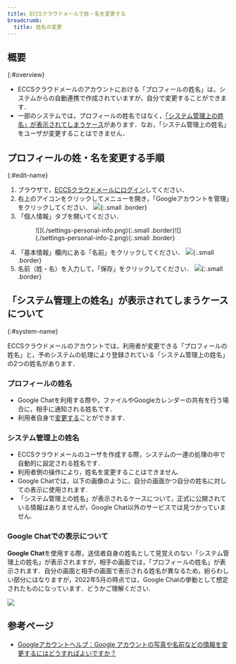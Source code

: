 ```yaml
---
title: ECCSクラウドメールで姓・名を変更する
breadcrumb:
  title: 姓名の変更
---
```


## 概要
{:#overview}

- ECCSクラウドメールのアカウントにおける「プロフィールの姓名」は，システムからの自動連携で作成されていますが，自分で変更することができます．
- 一部のシステムでは，プロフィールの姓名ではなく，[「システム管理上の姓名」が表示されてしまうケース](#system-name)があります．なお，「システム管理上の姓名」をユーザが変更することはできません．

## プロフィールの姓・名を変更する手順
{:#edit-name}

1. ブラウザで，[ECCSクラウドメールにログイン](/google/#login)してください．
2. 右上のアイコンをクリックしてメニューを開き，「Googleアカウントを管理」をクリックしてください．
   ![](./open-setting.png){:.small .border}
3. 「個人情報」タブを開いてください．
   <figure class="gallery">![](./settings-personal-info.png){:.small .border}![](./settings-personal-info-2.png){:.small .border}</figure>
4. 「基本情報」欄内にある「名前」をクリックしてください．
   ![](./settings-profile.png){:.small .border}
5. 名前（姓・名）を入力して，「保存」をクリックしてください．
   ![](./input-name.png){:.small .border}

## 「システム管理上の姓名」が表示されてしまうケースについて
{:#system-name}

ECCSクラウドメールのアカウントでは，利用者が変更できる「プロフィールの姓名」と，予めシステムの処理により登録されている「システム管理上の姓名」の2つの姓名があります．

### プロフィールの姓名

- Google Chatを利用する際や，ファイルやGoogleカレンダーの共有を行う場合に，相手に通知される姓名です．
- 利用者自身で[変更する](#edit-name)ことができます．

### システム管理上の姓名

- ECCSクラウドメールのユーザを作成する際，システムの一連の処理の中で自動的に設定される姓名です.
- 利用者側の操作により，姓名を変更することはできません.
- Google Chatでは，以下の画像のように，自分の画面かつ自分の姓名に対しての表示に使用されます.
- 「システム管理上の姓名」が表示されるケースについて，正式に公開されている情報はありませんが，Google Chat以外のサービスでは見つかっていません.

### Google Chatでの表示について

**Google Chat**を使用する際，送信者自身の姓名として見覚えのない「システム管理上の姓名」が表示されますが，相手の画面では，「プロフィールの姓名」が表示されます．自分の画面と相手の画面で表示される姓名が異なるため，紛らわしい部分にはなりますが，2022年5月の時点では，Google Chatの挙動として想定されたものになっています．どうかご理解ください.

![](./chat-system-name.png)

## 参考ページ

- [Googleアカウントヘルプ：Google アカウントの写真や名前などの情報を変更するにはどうすればよいですか？](https://support.google.com/accounts/answer/27442?hl=ja)
